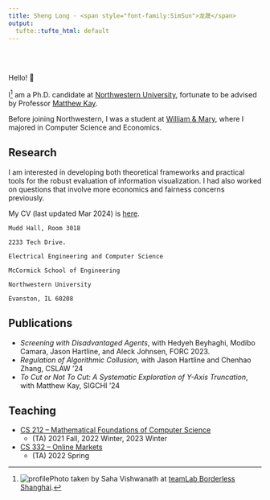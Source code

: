 ```yaml
---
title: Sheng Long · <span style="font-family:SimSun">龙晟</span>
output:
  tufte::tufte_html: default
---
```


<br><br>

Hello! 👋

I^[![profile](profile.jpg)Photo taken by Saha Vishwanath at [teamLab Borderless Shanghai](https://borderless.teamlab.art/shanghai/).] am a Ph.D. candidate at [Northwestern University](https://www.northwestern.edu/), fortunate to be advised by Professor [Matthew Kay](https://www.mjskay.com/). 

Before joining Northwestern, I was a student at [William & Mary](https://www.wm.edu/), where I majored in Computer Science and Economics.

## Research

I am interested in developing both theoretical frameworks and practical tools for the robust evaluation of information visualization. I had also worked on questions that involve more economics and fairness concerns previously. 

My CV (last updated Mar 2024) is [here](https://mika-long.github.io/grad_cv.pdf).
```marginfigure
Mudd Hall, Room 3018

2233 Tech Drive.

Electrical Engineering and Computer Science

McCormick School of Engineering

Northwestern University

Evanston, IL 60208
```

## Publications 

- *Screening with Disadvantaged Agents*, with Hedyeh Beyhaghi, Modibo Camara, Jason Hartline, and Aleck Johnsen, FORC 2023.
- *Regulation of Algorithmic Collusion*, with Jason Hartline and Chenhao Zhang, CSLAW '24 
- *To Cut or Not To Cut: A Systematic Exploration of Y-Axis Truncation*, with Matthew Kay, SIGCHI '24 

## Teaching

- [CS 212 -- Mathematical Foundations of Computer Science](https://www.mccormick.northwestern.edu/computer-science/academics/courses/descriptions/212.html)
  - <span> (TA) 2021 Fall, 2022 Winter, 2023 Winter </span> 
- [CS 332 -- Online Markets](https://www.mccormick.northwestern.edu/computer-science/academics/courses/descriptions/332.html)
  - (TA) 2022 Spring 

<!-- ## Notes -->

<!-- Mostly here for my own purpose.  -->

<!-- - [Calibration](calibration.Rmd) -->
<!-- - Blackwell Approachability  -->

